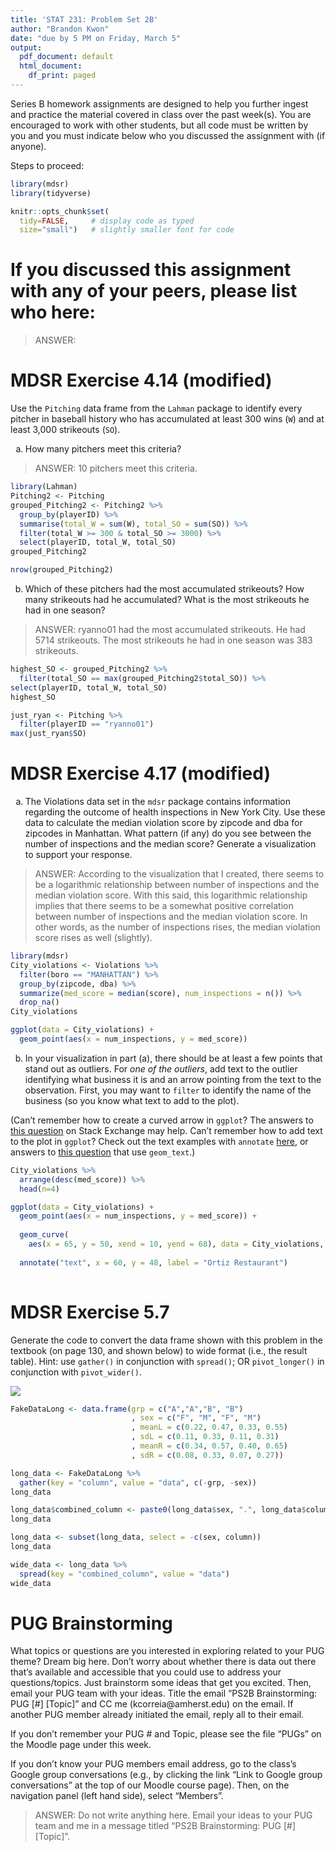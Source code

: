 ```yaml
---
title: 'STAT 231: Problem Set 2B'
author: "Brandon Kwon"
date: "due by 5 PM on Friday, March 5"
output:
  pdf_document: default
  html_document:
    df_print: paged
---
```


Series B homework assignments are designed to help you further ingest and practice the material covered in class over the past week(s).  You are encouraged to work with other students, but all code must be written by you and you must indicate below who you discussed the assignment with (if anyone).  

Steps to proceed:

\begin{enumerate}
\item In RStudio, go to File > Open Project, navigate to the folder with the course-content repo, select the course-content project (course-content.Rproj), and click "Open" 
\item Pull the course-content repo (e.g. using the blue-ish down arrow in the Git tab in upper right window)
\item Copy ps2B.Rmd from the course repo to your repo (see page 6 of the GitHub Classroom Guide for Stat231 if needed)
\item Close the course-content repo project in RStudio
\item Open YOUR repo project in RStudio
\item In the ps2B.Rmd file in YOUR repo, replace "YOUR NAME HERE" with your name
\item Add in your responses, committing and pushing to YOUR repo in appropriate places along the way
\item Run "Knit PDF" 
\item Upload the pdf to Gradescope.  Don't forget to select which of your pages are associated with each problem.  \textit{You will not get credit for work on unassigned pages (e.g., if you only selected the first page but your solution spans two pages, you would lose points for any part on the second page that the grader can't see).} 
\end{enumerate}

```r
library(mdsr)   
library(tidyverse)

knitr::opts_chunk$set(
  tidy=FALSE,     # display code as typed
  size="small")   # slightly smaller font for code
```


\newpage 

# If you discussed this assignment with any of your peers, please list who here:

> ANSWER:

\newpage
# MDSR Exercise 4.14 (modified)

Use the `Pitching` data frame from the `Lahman` package to identify every pitcher in baseball history who has accumulated at least 300 wins (`W`) and at least 3,000 strikeouts (`SO`).  

a. How many pitchers meet this criteria?  

> ANSWER: 10 pitchers meet this criteria.

```r
library(Lahman)
Pitching2 <- Pitching
grouped_Pitching2 <- Pitching2 %>%
  group_by(playerID) %>%
  summarise(total_W = sum(W), total_SO = sum(SO)) %>%
  filter(total_W >= 300 & total_SO >= 3000) %>%
  select(playerID, total_W, total_SO)
grouped_Pitching2

nrow(grouped_Pitching2)
```

b. Which of these pitchers had the most accumulated strikeouts?  How many strikeouts had he accumulated?  What is the most strikeouts he had in one season?

> ANSWER: ryanno01 had the most accumulated strikeouts.  He had 5714 strikeouts.  The most strikeouts he had in one season was 383 strikeouts.

```r
highest_SO <- grouped_Pitching2 %>%
  filter(total_SO == max(grouped_Pitching2$total_SO)) %>%
select(playerID, total_W, total_SO)
highest_SO

just_ryan <- Pitching %>%
  filter(playerID == "ryanno01")
max(just_ryan$SO)
```


\newpage 
# MDSR Exercise 4.17 (modified)

a. The Violations data set in the `mdsr` package contains information regarding the outcome of health inspections in New York City.  Use these data to calculate the median violation score by zipcode and dba for zipcodes in Manhattan.  What pattern (if any) do you see between the number of inspections and the median score?  Generate a visualization to support your response.  

> ANSWER: According to the visualization that I created, there seems to be a logarithmic relationship between number of inspections and the median violation score.  With this said, this logarithmic relationship implies that there seems to be a somewhat positive correlation between number of inspections and the median violation score.  In other words, as the number of inspections rises, the median violation score rises as well (slightly).

```r
library(mdsr)
City_violations <- Violations %>%
  filter(boro == "MANHATTAN") %>%
  group_by(zipcode, dba) %>%
  summarize(med_score = median(score), num_inspections = n()) %>%
  drop_na()
City_violations

ggplot(data = City_violations) + 
  geom_point(aes(x = num_inspections, y = med_score))

```

b.  In your visualization in part (a), there should be at least a few points that stand out as outliers.  For *one of the outliers*, add text to the outlier identifying what business it is and an arrow pointing from the text to the observation.  First, you may want to `filter` to identify the name of the business (so you know what text to add to the plot).  

(Can't remember how to create a curved arrow in `ggplot`?  The answers to [this question](https://stackoverflow.com/questions/38008863/how-to-draw-a-nice-arrow-in-ggplot2/61383034) on Stack Exchange may help.  Can't remember how to add text to the plot in `ggplot`?  Check out the text examples with `annotate` [here](https://ggplot2.tidyverse.org/reference/annotate.html), or answers to [this question](https://stackoverflow.com/questions/14351608/color-one-point-and-add-an-annotation-in-ggplot2/14351810) that use `geom_text`.)

```r
City_violations %>%
  arrange(desc(med_score)) %>%
  head(n=4)

ggplot(data = City_violations) + 
  geom_point(aes(x = num_inspections, y = med_score)) +
  
  geom_curve(
    aes(x = 65, y = 50, xend = 10, yend = 68), data = City_violations, curvature = 0.2, arrow = arrow(length = unit(0.03, "npc"))) + 
  
  annotate("text", x = 60, y = 48, label = "Ortiz Restaurant")
  
```


\newpage
# MDSR Exercise 5.7

Generate the code to convert the data frame shown with this problem in the textbook (on page 130, and shown below) to wide format (i.e., the result table).  Hint: use `gather()` in conjunction with `spread()`; OR `pivot_longer()` in conjunction with `pivot_wider()`.

![](images/mdsr_ex_5_7.jpg)

```r
FakeDataLong <- data.frame(grp = c("A","A","B", "B")
                           , sex = c("F", "M", "F", "M")
                           , meanL = c(0.22, 0.47, 0.33, 0.55)
                           , sdL = c(0.11, 0.33, 0.11, 0.31)
                           , meanR = c(0.34, 0.57, 0.40, 0.65)
                           , sdR = c(0.08, 0.33, 0.07, 0.27))

long_data <- FakeDataLong %>%
  gather(key = "column", value = "data", c(-grp, -sex))
long_data

long_data$combined_column <- paste0(long_data$sex, ".", long_data$column)
long_data

long_data <- subset(long_data, select = -c(sex, column))
long_data

wide_data <- long_data %>%
  spread(key = "combined_column", value = "data")
wide_data

```

\newpage
# PUG Brainstorming

What topics or questions are you interested in exploring related to your PUG theme?  Dream big here.  Don't worry about whether there is data out there that's available and accessible that you could use to address your questions/topics.  Just brainstorm some ideas that get you excited.  Then, email your PUG team with your ideas.  Title the email "PS2B Brainstorming: PUG [#] [Topic]" and CC me (kcorreia@amherst.edu) on the email.  If another PUG member already initiated the email, reply all to their email.  

If you don't remember your PUG # and Topic, please see the file "PUGs" on the Moodle page under this week.  

If you don't know your PUG members email address, go to the class's Google group conversations (e.g., by clicking the link "Link to Google group conversations" at the top of our Moodle course page).  Then, on the navigation panel (left hand side), select "Members". 

> ANSWER: Do not write anything here.  Email your ideas to your PUG team and me in a message titled "PS2B Brainstorming: PUG [#] [Topic]".
